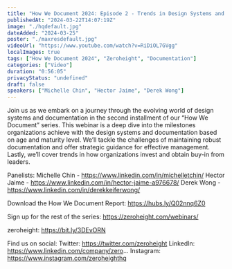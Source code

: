 ```yaml
---
title: "How We Document 2024: Episode 2 - Trends in Design Systems and Documentation"
publishedAt: "2024-03-22T14:07:19Z"
image: "./hqdefault.jpg"
dateAdded: "2024-03-25"
poster: "./maxresdefault.jpg"
videoUrl: "https://www.youtube.com/watch?v=RiDiOL7GVgg"
localImages: true
tags: ["How We Document 2024", "Zeroheight", "Documentation"]
categories: ["Video"]
duration: "0:56:05"
privacyStatus: "undefined"
draft: false
speakers: ["Michelle Chin", "Hector Jaime", "Derek Wong"]
---
```

Join us as we embark on a journey through the evolving world of design systems and documentation in the second installment of our “How We Document” series. This webinar is a deep dive into the milestones organizations achieve with the design systems and documentation based on age and maturity level. We’ll tackle the challenges of maintaining robust documentation and offer strategic guidance for effective management. Lastly, we’ll cover trends in how organizations invest and obtain buy-in from leaders.

Panelists: 
Michelle Chin - https://www.linkedin.com/in/michelletchin/
Hector Jaime - https://www.linkedin.com/in/hector-jaime-a976678/
Derek Wong - https://www.linkedin.com/in/derekkeiferwong/

Download the How We Document Report: https://hubs.ly/Q02nnq6Z0

Sign up for the rest of the series: https://zeroheight.com/webinars/

zeroheight: https://bit.ly/3DEvORN

Find us on social:
Twitter: https://twitter.com/zeroheight
LinkedIn: https://www.linkedin.com/company/zero...
Instagram: https://www.instagram.com/zeroheighthq
